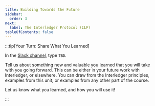 ```yaml
---
title: Building Towards the Future
sidebar:
  order: 3
next:
  label: The Interledger Protocol (ILP)
tableOfContents: false
---
```



:::tip[Your Turn: Share What You Learned]

In the [Slack channel](https://app.slack.com/client/T0KKJC1N1/C06MAS29NF4), type `TBD`.

Tell us about something new and valuable you learned that you will take with you going forward. This can be either in your future work with Interledger, or elsewhere. You can draw from the Interledger principles, examples from this unit, or examples from any other part of the course.

Let us know what you learned, and how you will use it!

:::

<CompletionTracker postId="building-towards-the-future" client:only="react" />
